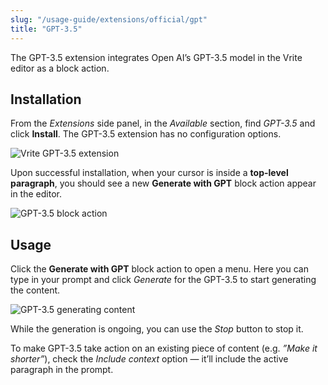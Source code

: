 ```yaml
---
slug: "/usage-guide/extensions/official/gpt"
title: "GPT-3.5"
---
```


The GPT-3.5 extension integrates Open AI’s GPT-3.5 model in the Vrite editor as a block action.

## Installation

From the _Extensions_ side panel, in the _Available_ section, find _GPT-3.5_ and click **Install**. The GPT-3.5 extension has no configuration options.

![Vrite GPT-3.5 extension](https://assets.vrite.io/65017ed7b0e627e259623b8a/Wh-dMorMabthE-7QN8Z8j.png)

Upon successful installation, when your cursor is inside a **top-level paragraph**, you should see a new **Generate with GPT** block action appear in the editor.

![GPT-3.5 block action](https://assets.vrite.io/65017ed7b0e627e259623b8a/GldPAk8p46cgTaENCJNTz.png)

## Usage

Click the **Generate with GPT** block action to open a menu. Here you can type in your prompt and click _Generate_ for the GPT-3.5 to start generating the content.

![GPT-3.5 generating content](https://assets.vrite.io/65017ed7b0e627e259623b8a/HlW2G7hxGnWXDwNQajAJ0.png)

While the generation is ongoing, you can use the _Stop_ button to stop it.

To make GPT-3.5 take action on an existing piece of content (e.g. _”Make it shorter”_), check the _Include context_ option — it’ll include the active paragraph in the prompt.